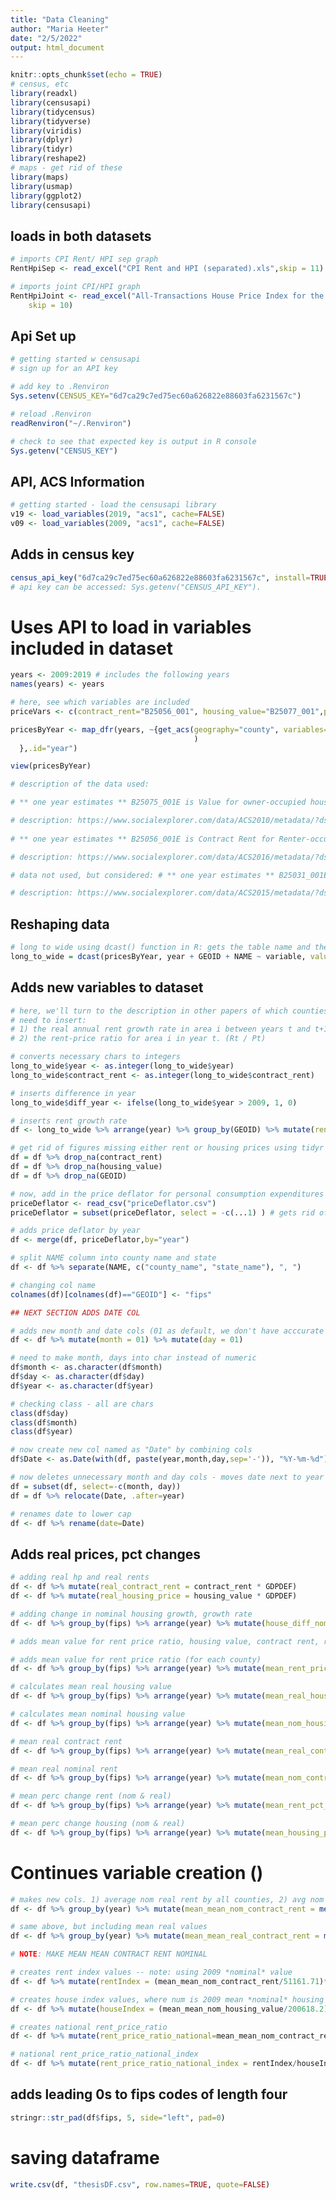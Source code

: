 ```yaml
---
title: "Data Cleaning"
author: "Maria Heeter"
date: "2/5/2022"
output: html_document
---
```


```r
knitr::opts_chunk$set(echo = TRUE)
# census, etc 
library(readxl)
library(censusapi)
library(tidycensus)
library(tidyverse)
library(viridis)
library(dplyr)
library(tidyr)
library(reshape2)
# maps - get rid of these 
library(maps)
library(usmap)
library(ggplot2)
library(censusapi)
```

## loads in both datasets 

```r
# imports CPI Rent/ HPI sep graph 
RentHpiSep <- read_excel("CPI Rent and HPI (separated).xls",skip = 11)

# imports joint CPI/HPI graph 
RentHpiJoint <- read_excel("All-Transactions House Price Index for the United States:Consumer Price Index for All Urban Consumers- Rent of Primary Residence in U.S. City Average.xls", 
    skip = 10)

```

## Api Set up 

```r
# getting started w censusapi 
# sign up for an API key 

# add key to .Renviron 
Sys.setenv(CENSUS_KEY="6d7ca29c7ed75ec60a626822e88603fa6231567c")

# reload .Renviron 
readRenviron("~/.Renviron")

# check to see that expected key is output in R console 
Sys.getenv("CENSUS_KEY")
```

## API, ACS Information 
 
```r
# getting started - load the censusapi library 
v19 <- load_variables(2019, "acs1", cache=FALSE)
v09 <- load_variables(2009, "acs1", cache=FALSE)
``` 
## Adds in census key 

```r
census_api_key("6d7ca29c7ed75ec60a626822e88603fa6231567c", install=TRUE,overwrite=TRUE)
# api key can be accessed: Sys.getenv("CENSUS_API_KEY").
```

# Uses API to load in variables included in dataset 

```r
years <- 2009:2019 # includes the following years 
names(years) <- years

# here, see which variables are included 
priceVars <- c(contract_rent="B25056_001", housing_value="B25077_001",population="B01003_001", median_age_by_sex="B01002_001") 

pricesByYear <- map_dfr(years, ~{get_acs(geography="county", variables=priceVars, survey="acs1", year=.x
                                         )
  },.id="year")

view(pricesByYear) 

# description of the data used:

# ** one year estimates ** B25075_001E is Value for owner-occupied housing units. description: the respondent's estimate of how much the property (house and lot, mobile home and lot, or condominium unit) would sell for if it were for sale.

# description: https://www.socialexplorer.com/data/ACS2010/metadata/?ds=ACS10&var=B25075001
  
# ** one year estimates ** B25056_001E is Contract Rent for Renter-occupied housing units. The data on contract rent (also referred to as "rent asked" for vacant units) were obtained from Housing Question 18a in the 2013 American Community Survey. The question was asked at occupied housing units that were for rent, vacant housing units that were for rent, and vacant units rented but not occupied at the time of interview.

# description: https://www.socialexplorer.com/data/ACS2016/metadata/?ds=ACS16&table=B25056

# data not used, but considered: # ** one year estimates ** B25031_001E is MEDIAN GROSS RENT BY BEDROOMS. description: Median gross rent divides the gross rent distribution into two equal parts: one-half of the cases falling below the median gross rent and one-half above the median. Median gross rent is computed on the basis of a standard distribution. (See the "Median Standard Distributions" section in Appendix A). Median gross rent is rounded to the nearest whole dollar. The median gross rent explanation is comparable to the description used for Median and Quartile Contract Rent. (For more information on medians, see "Derived Measures.")

# description: https://www.socialexplorer.com/data/ACS2015/metadata/?ds=ACS15&var=B25031001

```

## Reshaping data 

```r
# long to wide using dcast() function in R: gets the table name and the list of columns to be kept constant (counties) and list of columns to be reshaped (variable) is passed as argument to reshape from long to wide 
long_to_wide = dcast(pricesByYear, year + GEOID + NAME ~ variable, value.var = "estimate") # NOTE: getting rid of margin of error 
```



## Adds new variables to dataset 

```r
# here, we'll turn to the description in other papers of which counties were selected
# need to insert: 
# 1) the real annual rent growth rate in area i between years t and t+1, (g)
# 2) the rent-price ratio for area i in year t. (Rt / Pt)

# converts necessary chars to integers 
long_to_wide$year <- as.integer(long_to_wide$year)
long_to_wide$contract_rent <- as.integer(long_to_wide$contract_rent)

# inserts difference in year 
long_to_wide$diff_year <- ifelse(long_to_wide$year > 2009, 1, 0) 

# inserts rent growth rate 
df <- long_to_wide %>% arrange(year) %>% group_by(GEOID) %>% mutate(rent_diff_nominal = contract_rent - dplyr::lag(contract_rent), rent_perc_change_nominal = (rent_diff_nominal/ diff_year)/dplyr::lag(contract_rent) * 100, rent_price_ratio = (contract_rent/housing_value))

# get rid of figures missing either rent or housing prices using tidyr method 
df = df %>% drop_na(contract_rent) 
df = df %>% drop_na(housing_value)
df = df %>% drop_na(GEOID)

# now, add in the price deflator for personal consumption expenditures excluding good & energy to deflate nominal values
priceDeflator <- read_csv("priceDeflator.csv")
priceDeflator = subset(priceDeflator, select = -c(...1) ) # gets rid of extra row 

# adds price deflator by year 
df <- merge(df, priceDeflator,by="year")

# split NAME column into county name and state 
df <- df %>% separate(NAME, c("county_name", "state_name"), ", ")

# changing col name 
colnames(df)[colnames(df)=="GEOID"] <- "fips"

## NEXT SECTION ADDS DATE COL 

# adds new month and date cols (01 as default, we don't have acccurate month/days)
df <- df %>% mutate(month = 01) %>% mutate(day = 01)

# need to make month, days into char instead of numeric
df$month <- as.character(df$month)
df$day <- as.character(df$day)
df$year <- as.character(df$year)

# checking class - all are chars 
class(df$day)
class(df$month)
class(df$year)

# now create new col named as "Date" by combining cols 
df$Date <- as.Date(with(df, paste(year,month,day,sep='-')), "%Y-%m-%d")

# now deletes unnecessary month and day cols - moves date next to year in df 
df = subset(df, select=-c(month, day))
df = df %>% relocate(Date, .after=year)

# renames date to lower cap 
df <- df %>% rename(date=Date)
```

## Adds real prices, pct changes 

```r
# adding real hp and real rents 
df <- df %>% mutate(real_contract_rent = contract_rent * GDPDEF)
df <- df %>% mutate(real_housing_price = housing_value * GDPDEF)

# adding change in nominal housing growth, growth rate 
df <- df %>% group_by(fips) %>% arrange(year) %>% mutate(house_diff_nominal = housing_value - dplyr::lag(housing_value), house_perc_change_nominal = (house_diff_nominal/diff_year)/dplyr::lag(housing_value) * 100)

# adds mean value for rent price ratio, housing value, contract rent, rate percent, housing growth rate

# adds mean value for rent price ratio (for each county)
df <- df %>% group_by(fips) %>% arrange(year) %>% mutate(mean_rent_price_ratio = mean(rent_price_ratio, na.rm=TRUE)) # stripping the NAs

# calculates mean real housing value 
df <- df %>% group_by(fips) %>% arrange(year) %>% mutate(mean_real_housing_value = mean(real_housing_price, na.rm=TRUE)) # strip NAs

# calculates mean nominal housing value
df <- df %>% group_by(fips) %>% arrange(year) %>% mutate(mean_nom_housing_value = mean(housing_value, na.rm=TRUE)) # strips NAs

# mean real contract rent 
df <- df %>% group_by(fips) %>% arrange(year) %>% mutate(mean_real_contract_rent = mean(real_contract_rent, na.rm=TRUE)) # strip NAs

# mean real nominal rent 
df <- df %>% group_by(fips) %>% arrange(year) %>% mutate(mean_nom_contract_rent = mean(contract_rent, na.rm=TRUE))

# mean perc change rent (nom & real)
df <- df %>% group_by(fips) %>% arrange(year) %>% mutate(mean_rent_pct_change = mean(rent_perc_change_nominal, na.rm=TRUE)) #  strip NAs 

# mean perc change housing (nom & real)
df <- df %>% group_by(fips) %>% arrange(year) %>% mutate(mean_housing_pct_change = mean(house_perc_change_nominal, na.rm=TRUE)) # strip NAs
```

# Continues variable creation ()

```r
# makes new cols. 1) average nom real rent by all counties, 2) avg nom real contract rent, 3) avg price-rent ratio 
df <- df %>% group_by(year) %>% mutate(mean_mean_nom_contract_rent = mean(mean_nom_contract_rent)) %>% mutate(mean_mean_nom_housing_value = mean(mean_nom_housing_value)) %>% mutate(mean_mean_rent_price_ratio = mean(mean_rent_price_ratio))

# same above, but including mean real values 
df <- df %>% group_by(year) %>% mutate(mean_mean_real_contract_rent = mean(mean_real_contract_rent)) %>% mutate(mean_mean_real_housing_value = mean(mean_real_housing_value)) %>% mutate(mean_mean_rent_price_ratio = mean(mean_rent_price_ratio))

# NOTE: MAKE MEAN MEAN CONTRACT RENT NOMINAL 

# creates rent index values -- note: using 2009 *nominal* value
df <- df %>% mutate(rentIndex = (mean_mean_nom_contract_rent/51161.71)*100) # where the number is the 2009 mean *nominal* contract rent 

# creates house index values, where num is 2009 mean *nominal* housing value 
df <- df %>% mutate(houseIndex = (mean_mean_nom_housing_value/200618.2)*100)

# creates national rent_price_ratio 
df <- df %>% mutate(rent_price_ratio_national=mean_mean_nom_contract_rent/mean_mean_nom_housing_value)

# national rent_price_ratio_national_index 
df <- df %>% mutate(rent_price_ratio_national_index = rentIndex/houseIndex)
```


## adds leading 0s to fips codes of length four 

```r

stringr::str_pad(df$fips, 5, side="left", pad=0)

```

# saving dataframe 

```r
write.csv(df, "thesisDF.csv", row.names=TRUE, quote=FALSE) 
```



